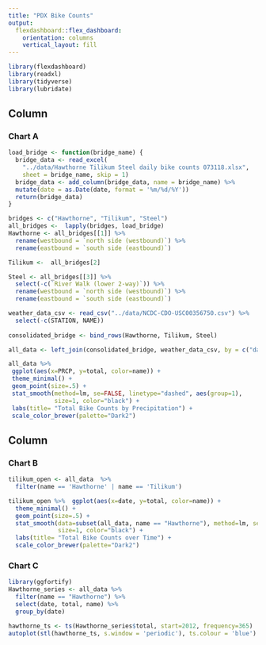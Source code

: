 ```yaml
---
title: "PDX Bike Counts"
output: 
  flexdashboard::flex_dashboard:
    orientation: columns
    vertical_layout: fill
---
```


```r
library(flexdashboard)
library(readxl)
library(tidyverse)
library(lubridate)
```

Column {data-width=650}
-----------------------------------------------------------------------

### Chart A

```r
load_bridge <- function(bridge_name) {
  bridge_data <- read_excel(
    "../data/Hawthorne Tilikum Steel daily bike counts 073118.xlsx",
    sheet = bridge_name, skip = 1)
  bridge_data <- add_column(bridge_data, name = bridge_name) %>%
  mutate(date = as.Date(date, format = '%m/%d/%Y'))
  return(bridge_data)
}

bridges <- c("Hawthorne", "Tilikum", "Steel")
all_bridges <-  lapply(bridges, load_bridge)
Hawthorne <- all_bridges[[1]] %>% 
  rename(westbound = `north side (westbound)`) %>%
  rename(eastbound = `south side (eastbound)`) 

Tilikum <-  all_bridges[2]

Steel <- all_bridges[[3]] %>%
  select(-c(`River Walk (lower 2-way)`)) %>% 
  rename(westbound = `north side (westbound)`) %>%
  rename(eastbound = `south side (eastbound)`)

weather_data_csv <- read_csv("../data/NCDC-CDO-USC00356750.csv") %>% 
  select(-c(STATION, NAME))
  
consolidated_bridge <- bind_rows(Hawthorne, Tilikum, Steel)

all_data <- left_join(consolidated_bridge, weather_data_csv, by = c("date" = "DATE"))

all_data %>%
 ggplot(aes(x=PRCP, y=total, color=name)) + 
 theme_minimal() +
 geom_point(size=.5) +
 stat_smooth(method=lm, se=FALSE, linetype="dashed", aes(group=1), 
             size=1, color="black") +
 labs(title= "Total Bike Counts by Precipitation") +
 scale_color_brewer(palette="Dark2")
```

Column {data-width=350}
-----------------------------------------------------------------------

### Chart B

```r
tilikum_open <- all_data  %>%
  filter(name == 'Hawthorne' | name == 'Tilikum')  

tilikum_open %>%  ggplot(aes(x=date, y=total, color=name)) + 
  theme_minimal() +
  geom_point(size=.5) +
  stat_smooth(data=subset(all_data, name == "Hawthorne"), method=lm, se=FALSE, linetype="dashed", aes(group=1), 
              size=1, color="black") +
  labs(title= "Total Bike Counts over Time") +
  scale_color_brewer(palette="Dark2")

```

### Chart C

```r
library(ggfortify)
Hawthorne_series <- all_data %>%
  filter(name == "Hawthorne") %>% 
  select(date, total, name) %>% 
  group_by(date) 

hawthorne_ts <- ts(Hawthorne_series$total, start=2012, frequency=365)
autoplot(stl(hawthorne_ts, s.window = 'periodic'), ts.colour = 'blue')
```
